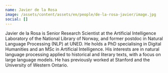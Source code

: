```yaml
---
name: Javier de la Rosa
image: /assets/content/assets/en/people/de-la-rosa-javier/image.jpg
social: []
---
```

Javier de la Rosa is Senior Research Scientist at the Artificial Intelligence Laboratory of the National Library of Norway, and former postdoc in Natural Language Processing (NLP) at UNED. He holds a PhD specialising in Digital Humanities and an MSc in Artificial Intelligence. His interests are in natural language processing applied to historical and literary texts, with a focus on large language models. He has previously worked at Stanford and the University of Western Ontario.